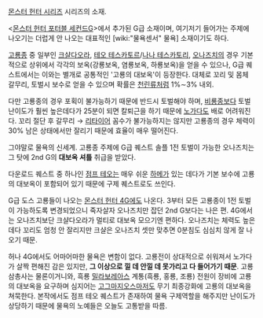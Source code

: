 [[몬스터 헌터 시리즈]] 시리즈의 소재.

<[[몬스터 헌터 포터블 세컨드G]]>에서 추가된 G급 소재이며, 여기저기 들어가는 주제에 나오기는 더럽게 안 나오는 대표적인 [wiki:"물욕센서" 물욕] 소재이기도 하다.

[[고룡종]] 중 일부인 [[크샬다오라]], [[테오 테스카토르]]/[[나나 테스카토리]], [[오나즈치]]의 경우 기본적으로 상위에서 각각의 보옥(강룡보옥, 염룡보옥, 하룡보옥)을 얻을 수 있으나, G급 퀘스트에서는 이와는 별개로 공통적인 '고룡의 대보옥'이 등장한다. 대체로 꼬리 및 몸체 갈무리, 토벌시 보수로 얻을 수 있으며 확률은 [[천린]]류처럼 1%∼3% 내외. 

다만 고룡종의 경우 포획이 불가능하기 때문에 반드시 토벌해야 하며, [[비룡종]]보다 토벌 난이도가 훨씬 높은데다가 25분이 되면 칼퇴근을 하기 때문에 [[노가다]]도 배로 어려워진다. 꼬리 절단 후 갈무리 → [[리타이어]] 꼼수가 불가능하지는 않지만 고룡종의 경우 체력이 30% 남은 상태에서만 잘리기 때문에 효율이 매우 떨어진다.

그야말로 물욕의 신세계. 고룡종 주제에 G급 퀘스트 솔플 1전 토벌이 가능한 오나즈치는 그 탓에 2nd G의 '''대보옥 셔틀''' 취급을 받았다.

다운로드 퀘스트 중 하나인 [[점프 테오]]는 매우 쉬운 [[하메]]가 있는 데다가 기본 보수에 고룡의 대보옥이 포함되어 있기 때문에 구제 퀘스트로도 쓰인다.

G급 도스 고룡들이 나오는 [[몬스터 헌터 4G]]에도 나온다. 3부터 모든 고룡종이 1전 토벌이 가능하도록 변경되었으니 죽자살자 오나즈치만 잡던 2nd G보다는 나은 편. 4G에서는 오나즈치보단 크샬다오라가 멀티로 대보옥 모으기엔 편하다. 오나즈치는 체력도 높은데다 꼬리도 엄청 안 잘리지만 크샬은 오나즈치 셋만 맞추면 0분침도 심심치 않게 잘 나오기 때문.

허나 4G에서도 어마어마한 물욕은 변함이 없다. 고룡전이 상대적으로 쉬워져서 노가다가 살짝 편해진 감은 있지만, '''그 이상으로 낄 데 안낄 데 못가리고 다 들어가기 때문'''. 고룡 삼총사는 물론이거니와, 흑룡 [[밀라보레아스]] 계통(흑룡, 홍룡, 조룡) 전원이 장비에 고룡의 대보옥을 요구하며 심지어는 [[고그마지오스]]마저도 무기 최종강화에 고룡의 대보옥을 쳐묵한다. 본작에서도 점프 테오 퀘스트가 존재하여 물욕 구제역할을 해주지만 난이도가 상당하기 때문에 물욕의 노예들은 오늘도 고통받을 따름.
